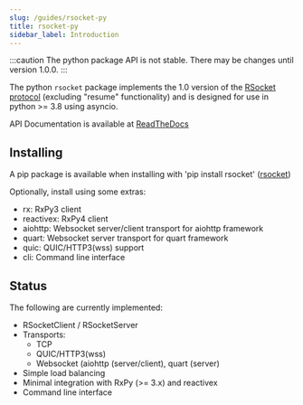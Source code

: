 ```yaml
---
slug: /guides/rsocket-py
title: rsocket-py
sidebar_label: Introduction
---
```


:::caution
The python package API is not stable. There may be changes until version 1.0.0.
:::

The python `rsocket` package implements the 1.0 version of the [RSocket protocol](https://rsocket.io/about/protocol)
(excluding "resume" functionality) and is designed for use in python >= 3.8 using asyncio.

API Documentation is available at [ReadTheDocs](https://rsocket.readthedocs.io/)

## Installing

A pip package is available when installing with
'pip install rsocket' ([rsocket](https://pypi.org/project/rsocket/))

Optionally, install using some extras:

- rx: RxPy3 client
- reactivex: RxPy4 client
- aiohttp: Websocket server/client transport for aiohttp framework
- quart: Websocket server transport for quart framework
- quic: QUIC/HTTP3(wss) support
- cli: Command line interface

## Status

The following are currently implemented:

- RSocketClient / RSocketServer
- Transports:
  - TCP
  - QUIC/HTTP3(wss)
  - Websocket (aiohttp (server/client), quart (server)
- Simple load balancing
- Minimal integration with RxPy (>= 3.x) and reactivex
- Command line interface
